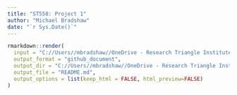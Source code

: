 ```yaml
---
title: "ST558: Project 1"
author: "Michael Bradshaw"
date: "`r Sys.Date()`" 
---
```



```r
rmarkdown::render(
  input = "C://Users//mbradshaw//OneDrive - Research Triangle Institute//Documents//Graduate School Courses//ST 558//Project 1//ST558---Project-1//ST558_Project1.Rmd",
  output_format = "github_document",
  output_dir = "C://Users//mbradshaw//OneDrive - Research Triangle Institute//Documents//Graduate School Courses//ST 558//Project 1//ST558---Project-1",
  output_file = "README.md",
  output_options = list(keep_html = FALSE, html_preview=FALSE)
)
```  
